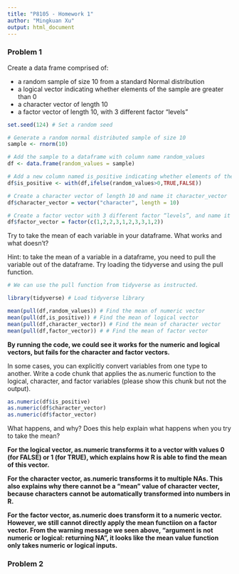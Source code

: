 ```yaml
---
title: "P8105 - Homework 1"
author: "Mingkuan Xu"
output: html_document
---
```


### Problem 1

Create a data frame comprised of:

- a random sample of size 10 from a standard Normal distribution
- a logical vector indicating whether elements of the sample are greater than 0
- a character vector of length 10
- a factor vector of length 10, with 3 different factor “levels”

```r

set.seed(124) # Set a random seed

# Generate a random normal distributed sample of size 10
sample <- rnorm(10)

# Add the sample to a dataframe with column name random_values
df <- data.frame(random_values = sample) 

# Add a new column named is_positive indicating whether elements of the sample are greater than 0
df$is_positive <- with(df,ifelse(random_values>0,TRUE,FALSE))

# Create a character vector of length 10 and name it character_vector
df$character_vector = vector("character", length = 10)

# Create a factor vector with 3 different factor “levels”, and name it factor_vector
df$factor_vector = factor(c(1,2,2,3,1,2,3,3,1,2))

```

Try to take the mean of each variable in your dataframe. What works and what doesn’t?

Hint: to take the mean of a variable in a dataframe, you need to pull the variable out of the dataframe. Try loading the tidyverse and using the pull function.

```r

# We can use the pull function from tidyverse as instructed.

library(tidyverse) # Load tidyverse library

mean(pull(df,random_values)) # Find the mean of numeric vector
mean(pull(df,is_positive)) # Find the mean of logical vector
mean(pull(df,character_vector)) # Find the mean of character vector
mean(pull(df,factor_vector)) # # Find the mean of factor vector
```

**By running the code, we could see it works for the numeric and logical vectors, but fails for the character and factor vectors.**

In some cases, you can explicitly convert variables from one type to another. Write a code chunk that applies the as.numeric function to the logical, character, and factor variables (please show this chunk but not the output). 

```r
as.numeric(df$is_positive)
as.numeric(df$character_vector)
as.numeric(df$factor_vector)
```
What happens, and why? Does this help explain what happens when you try to take the mean?

**For the logical vector, as.numeric transforms it to a vector with values 0 (for FALSE) or 1 (for TRUE), which explains how R is able to find the mean of this vector.**

**For the character vector, as.numeric transforms it to multiple NAs. This also explains why there cannot be a "mean" value of character vecter, because characters cannot be automatically transformed into numbers in R.** 

**For the factor vector, as.numeric does transform it to a numeric vector. However, we still cannot directly apply the mean functiion on a factor vector. From the warning message we seen above, "argument is not numeric or logical: returning NA", it looks like the mean value function only takes numeric or logical inputs.**


### Problem 2


